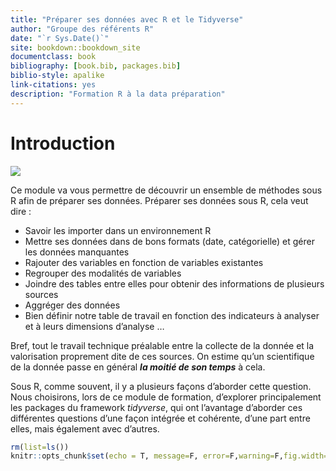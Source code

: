 ```yaml
--- 
title: "Préparer ses données avec R et le Tidyverse"
author: "Groupe des référents R"
date: "`r Sys.Date()`"
site: bookdown::bookdown_site
documentclass: book
bibliography: [book.bib, packages.bib]
biblio-style: apalike
link-citations: yes
description: "Formation R à la data préparation"
---
```



# Introduction

![](pic/cover.png)


Ce module va vous permettre de découvrir un ensemble de méthodes sous R afin de préparer ses données. 
Préparer ses données sous R, cela veut dire : 

- Savoir les importer dans un environnement R
- Mettre ses données dans de bons formats (date, catégorielle) et gérer les données manquantes
- Rajouter des variables en fonction de variables existantes
- Regrouper des modalités de variables
- Joindre des tables entre elles pour obtenir des informations de plusieurs sources
- Aggréger des données
- Bien définir notre table de travail en fonction des indicateurs à analyser et à leurs dimensions d'analyse 
...

Bref, tout le travail technique préalable entre la collecte de la donnée et la valorisation proprement dite de ces sources.
On estime qu'un scientifique de la donnée passe en général ***la moitié de son temps*** à cela.

Sous R, comme souvent, il y a plusieurs façons d'aborder cette question. Nous choisirons, lors de ce module de formation, d'explorer principalement les packages du framework *tidyverse*, qui ont l'avantage d'aborder ces différentes questions d'une façon intégrée et cohérente, d'une part entre elles, mais également avec d'autres.

```r
rm(list=ls())
knitr::opts_chunk$set(echo = T, message=F, error=F,warning=F,fig.width=4, fig.height=4)
```
